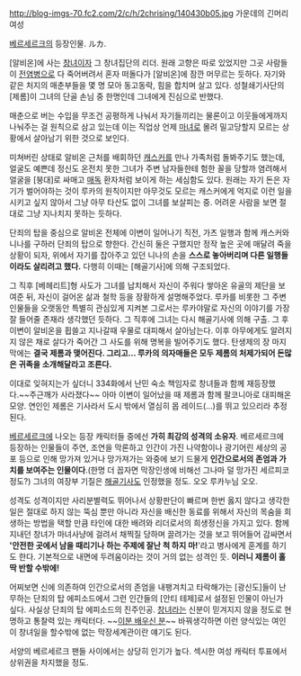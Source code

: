http://blog-imgs-70.fc2.com/2/c/h/2chrising/140430b05.jpg
가운데의 긴머리 여성

[[베르세르크]]의 등장인물. ルカ.

[알비온]에 사는 [[창녀]]이자 그 창녀집단의 리더. 원래 고향은 따로 있었지만 그곳 사람들이 [[전염병]]으로 다 죽어버려서 혼자 떠돌다가 [알비온]에 잠깐 머무르는 듯하다. 자기와 같은 처지의 매춘부들을 몇 명 모아 동고동락, 힘을 합치며 살고 있다. 성철쇄기사단의 [제롬]이 그녀의 단골 손님 중 한명인데 그녀에게 진심으로 반했다. 

매춘으로 버는 수입을 무조건 공평하게 나눠서 자기들끼리는 물론이고 이웃들에게까지 나눠주는 걸 원칙으로 삼고 있는데 이는 직업상 언제 [[마녀]]로 몰려 밀고당할지 모르는 상황에서 살아남기 위한 것으로 보인다.

미쳐버린 상태로 알비온 근처를 배회하던 [[캐스커]]를 만나 가족처럼 돌봐주기도 했는데, 얼굴도 예쁜데 정신도 온전치 못한 그녀가 주변 남자들한테 험한 꼴을 당할까 염려해서 얼굴을 [붕대]로 싸매고 [[매독]] 환자처럼 보이게 하는 세심함도 있다. 원래는 자기 돈은 자기가 벌어야하는 것이 루카의 원칙이지만 아무것도 모르는 캐스커에게 억지로 이런 일을 시키고 싶지 않아서 그냥 아무 타산도 없이 그녀를 보살피는 중. 어려운 사람을 보면 절대로 그냥 지나치지 못하는 듯하다.  

단죄의 탑을 중심으로 알비온 전체에 이변이 일어나기 직전, 가츠 일행과 함께 캐스커와 니나를 구하러 단죄의 탑으로 향한다. 간신히 둘은 구했지만 정작 높은 곳에 매달려 죽을 상황이 되자, 위에서 자기를 잡아주고 있던 니나의 손을 '''스스로 놓아버리며 다른 일행들이라도 살리려고 했다.''' 다행히 이때는 [해골기사]에 의해 구조되었다. 

그 직후 [베헤리트]형 사도가 그녀를 납치해서 자신이 주워다 쌓아온 유골의 제단을 보여준 뒤, 자신이 걸어온 삶과 철학 등을 장황하게 설명해주었다. 루카를 비롯한 그 주변 인물들을 오랫동안 특별히 관심있게 지켜본 그로서는 루카야말로 자신의 이야기를 가장 잘 들어줄 존재라 생각했던 듯하다. 그 직후에 그녀는 다시 해골기사에 의해 구출. 그 후 이변이 알비온을 휩쓸고 지나갈때 우물로 대피해서 살아남는다. 이후 아무에게도 알려지지 않은 채로 살다가 죽어간 그 사도를 위해 명복을 빌어주기도 했다. 탄생제의 장 마지막에는 '''결국 제롬과 맺어진다. 그리고... 루카의 의자매들은 모두 제롬의 처제가되어 돈많은 귀족을 소개해달라고 조른다.'''

이대로 잊혀지는가 싶더니 334화에서 난민 숙소 책임자로 창녀들과 함께 재등장했다.~~주근깨가 사라졌다~~ 아마 이변이 일어났을 때 제롬과 함께 팔코니아로 대피해온 모양. 연인인 제롬은 기사라서 도시 밖에서 열심히 몹 레이드(...)를 뛰고 있으리라 추정된다. 

[[베르세르크]]에 나오는 등장 캐릭터들 중에선 '''가히 최강의 성격의 소유자'''. 베르세르크에 등장하는 인물들이 주연, 조연을 막론하고 인간이 가진 나약함이나 광기어린 세상의 공포 등으로 인해 망가져 있거나 망가져가는 와중에 보기 드물게 '''인간으로서의 존엄과 가치를 보여주는 인물이다'''.(한명 더 꼽자면 막장인생에 비해선 그나마 덜 망가진 세르피코 정도?) 그녀의 여장부 기질은 [[해골기사]]도 인정했을 정도. 오오 루카누님 오오.

성격도 성격이지만 사리분별력도 뛰어나서 상황판단이 빠르며 한번 옳지 않다고 생각한 일은 절대로 하지 않는 뚝심 뿐만 아니라 자신을 배신한 동료를 위해서 자신의 목숨을 희생하는 방법을 택할 만큼 타인에 대한 배려와 리더로서의 희생정신을 가지고 있다. 함께 지내던 창녀가 마녀사냥에 걸려서 채찍질 당하며 끌려가는 것을 보고 뛰어들어 감싸면서 ''''안전한 곳에서 남을 때리기나 하는 주제에 잘난 척 하지 마!''''라고 병사에게 훈계를 하기도 한다. 기본적으로 내면에 두려움이라는 것이 거의 없는 성격인 듯. '''이러니 제롬이 홀딱 반할 수밖에!''' 

어찌보면 신에 의존하여 인간으로서의 존엄을 내팽겨치고 타락해가는 [광신도]들이 난무하는 단죄의 탑 에피소드에서 그런 인간들의 [안티 테제]로서 설정된 인물이 아닌가 싶다. 사실상 단죄의 탑 에피소드의 진주인공. [[창녀]]라는 신분이 믿겨지지 않을 정도로 현명하고 통찰력 있는 캐릭터다. ~~[[이분 배우신 분]]~~   바꿔생각하면 이런 양식있는 여인이 창녀일을 할수밖에 없는 막장세계관이란 얘기도 된다.

서양의 베르세르크 팬들 사이에서는 상당히 인기가 높다. 섹시한 여성 캐릭터 투표에서 상위권을 차지했을 정도.
